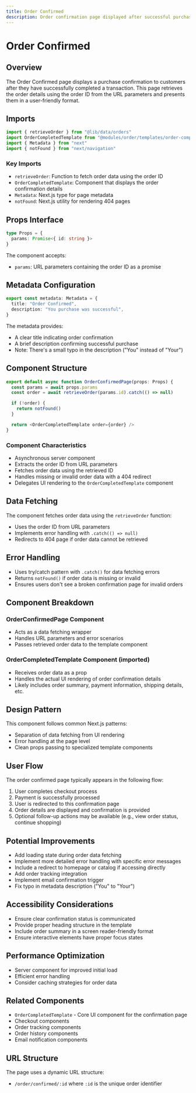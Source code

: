 ```yaml
---
title: Order Confirmed 
description: Order confirmation page displayed after successful purchase
---
```


# Order Confirmed

## Overview

The Order Confirmed page displays a purchase confirmation to customers after they have successfully completed a transaction. This page retrieves the order details using the order ID from the URL parameters and presents them in a user-friendly format.

## Imports

```typescript copy
import { retrieveOrder } from "@lib/data/orders"
import OrderCompletedTemplate from "@modules/order/templates/order-completed-template"
import { Metadata } from "next"
import { notFound } from "next/navigation"
```

### Key Imports
- `retrieveOrder`: Function to fetch order data using the order ID
- `OrderCompletedTemplate`: Component that displays the order confirmation details
- `Metadata`: Next.js type for page metadata
- `notFound`: Next.js utility for rendering 404 pages

## Props Interface

```typescript copy
type Props = {
  params: Promise<{ id: string }>
}
```

The component accepts:
- `params`: URL parameters containing the order ID as a promise

## Metadata Configuration

```typescript copy
export const metadata: Metadata = {
  title: "Order Confirmed",
  description: "You purchase was successful",
}
```

The metadata provides:
- A clear title indicating order confirmation
- A brief description confirming successful purchase
- Note: There's a small typo in the description ("You" instead of "Your")

## Component Structure

```typescript copy
export default async function OrderConfirmedPage(props: Props) {
  const params = await props.params
  const order = await retrieveOrder(params.id).catch(() => null)

  if (!order) {
    return notFound()
  }

  return <OrderCompletedTemplate order={order} />
}
```

### Component Characteristics
- Asynchronous server component
- Extracts the order ID from URL parameters
- Fetches order data using the retrieved ID
- Handles missing or invalid order data with a 404 redirect
- Delegates UI rendering to the `OrderCompletedTemplate` component

## Data Fetching

The component fetches order data using the `retrieveOrder` function:
- Uses the order ID from URL parameters
- Implements error handling with `.catch(() => null)`
- Redirects to 404 page if order data cannot be retrieved

## Error Handling
- Uses try/catch pattern with `.catch()` for data fetching errors
- Returns `notFound()` if order data is missing or invalid
- Ensures users don't see a broken confirmation page for invalid orders

## Component Breakdown

### OrderConfirmedPage Component
- Acts as a data fetching wrapper
- Handles URL parameters and error scenarios
- Passes retrieved order data to the template component

### OrderCompletedTemplate Component (imported)
- Receives order data as a prop
- Handles the actual UI rendering of order confirmation details
- Likely includes order summary, payment information, shipping details, etc.

## Design Pattern
This component follows common Next.js patterns:
- Separation of data fetching from UI rendering
- Error handling at the page level
- Clean props passing to specialized template components

## User Flow
The order confirmed page typically appears in the following flow:
1. User completes checkout process
2. Payment is successfully processed
3. User is redirected to this confirmation page
4. Order details are displayed and confirmation is provided
5. Optional follow-up actions may be available (e.g., view order status, continue shopping)

## Potential Improvements
- Add loading state during order data fetching
- Implement more detailed error handling with specific error messages
- Include a redirect to homepage or catalog if accessing directly
- Add order tracking integration
- Implement email confirmation trigger
- Fix typo in metadata description ("You" to "Your")

## Accessibility Considerations
- Ensure clear confirmation status is communicated
- Provide proper heading structure in the template
- Include order summary in a screen reader-friendly format
- Ensure interactive elements have proper focus states

## Performance Optimization
- Server component for improved initial load
- Efficient error handling
- Consider caching strategies for order data

## Related Components
- `OrderCompletedTemplate` - Core UI component for the confirmation page
- Checkout components
- Order tracking components
- Order history components
- Email notification components

## URL Structure
The page uses a dynamic URL structure:
- `/order/confirmed/:id` where `:id` is the unique order identifier